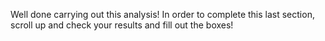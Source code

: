 Well done carrying out this analysis! In order to complete this last section, scroll up and check your results and fill out the boxes!